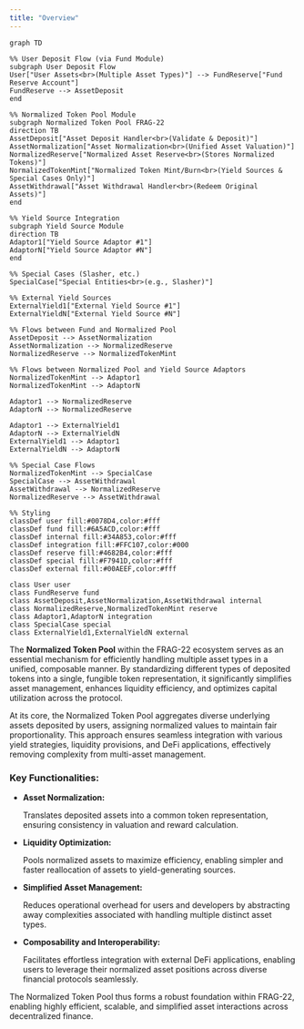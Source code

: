 ```yaml
---
title: "Overview"
---
```


```mermaid
graph TD

%% User Deposit Flow (via Fund Module)
subgraph User Deposit Flow
User["User Assets<br>(Multiple Asset Types)"] --> FundReserve["Fund Reserve Account"]
FundReserve --> AssetDeposit
end

%% Normalized Token Pool Module
subgraph Normalized Token Pool FRAG-22
direction TB
AssetDeposit["Asset Deposit Handler<br>(Validate & Deposit)"]
AssetNormalization["Asset Normalization<br>(Unified Asset Valuation)"]
NormalizedReserve["Normalized Asset Reserve<br>(Stores Normalized Tokens)"]
NormalizedTokenMint["Normalized Token Mint/Burn<br>(Yield Sources & Special Cases Only)"]
AssetWithdrawal["Asset Withdrawal Handler<br>(Redeem Original Assets)"]
end

%% Yield Source Integration
subgraph Yield Source Module
direction TB
Adaptor1["Yield Source Adaptor #1"]
AdaptorN["Yield Source Adaptor #N"]
end

%% Special Cases (Slasher, etc.)
SpecialCase["Special Entities<br>(e.g., Slasher)"]

%% External Yield Sources
ExternalYield1["External Yield Source #1"]
ExternalYieldN["External Yield Source #N"]

%% Flows between Fund and Normalized Pool
AssetDeposit --> AssetNormalization
AssetNormalization --> NormalizedReserve
NormalizedReserve --> NormalizedTokenMint

%% Flows between Normalized Pool and Yield Source Adaptors
NormalizedTokenMint --> Adaptor1
NormalizedTokenMint --> AdaptorN

Adaptor1 --> NormalizedReserve
AdaptorN --> NormalizedReserve

Adaptor1 --> ExternalYield1
AdaptorN --> ExternalYieldN
ExternalYield1 --> Adaptor1
ExternalYieldN --> AdaptorN

%% Special Case Flows
NormalizedTokenMint --> SpecialCase
SpecialCase --> AssetWithdrawal
AssetWithdrawal --> NormalizedReserve
NormalizedReserve --> AssetWithdrawal

%% Styling
classDef user fill:#0078D4,color:#fff
classDef fund fill:#6A5ACD,color:#fff
classDef internal fill:#34A853,color:#fff
classDef integration fill:#FFC107,color:#000
classDef reserve fill:#4682B4,color:#fff
classDef special fill:#F7941D,color:#fff
classDef external fill:#00AEEF,color:#fff

class User user
class FundReserve fund
class AssetDeposit,AssetNormalization,AssetWithdrawal internal
class NormalizedReserve,NormalizedTokenMint reserve
class Adaptor1,AdaptorN integration
class SpecialCase special
class ExternalYield1,ExternalYieldN external
```

The **Normalized Token Pool** within the FRAG-22 ecosystem serves as an essential mechanism for efficiently handling multiple asset types in a unified, composable manner. By standardizing different types of deposited tokens into a single, fungible token representation, it significantly simplifies asset management, enhances liquidity efficiency, and optimizes capital utilization across the protocol.

At its core, the Normalized Token Pool aggregates diverse underlying assets deposited by users, assigning normalized values to maintain fair proportionality. This approach ensures seamless integration with various yield strategies, liquidity provisions, and DeFi applications, effectively removing complexity from multi-asset management.

### **Key Functionalities:**

- **Asset Normalization:**

  Translates deposited assets into a common token representation, ensuring consistency in valuation and reward calculation.
- **Liquidity Optimization:**

  Pools normalized assets to maximize efficiency, enabling simpler and faster reallocation of assets to yield-generating sources.
- **Simplified Asset Management:**

  Reduces operational overhead for users and developers by abstracting away complexities associated with handling multiple distinct asset types.
- **Composability and Interoperability:**

  Facilitates effortless integration with external DeFi applications, enabling users to leverage their normalized asset positions across diverse financial protocols seamlessly.

The Normalized Token Pool thus forms a robust foundation within FRAG-22, enabling highly efficient, scalable, and simplified asset interactions across decentralized finance.